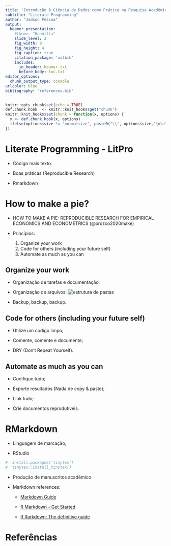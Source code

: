 ```yaml
---
title: "Introdução à Ciência de Dados como Prática na Pesquisa Acadêmica"
subtitle: "Literate Programming"
author: "Jadson Pessoa"
output: 
  beamer_presentation:
    #theme: "Boadilla"
    slide_level: 2
    fig_width: 8
    fig_height: 4
    fig_caption: true
    citation_package: 'natbib'
    includes:
      in_header: beamer.txt
      before_body: toc.txt
editor_options:
  chunk_output_type: console
urlcolor: blue
bibliography: 'references.bib'
---
```


```r
knitr::opts_chunk$set(echo = TRUE)
def.chunk.hook  <- knitr::knit_hooks$get("chunk")
knitr::knit_hooks$set(chunk = function(x, options) {
  x <- def.chunk.hook(x, options)
  ifelse(options$size != "normalsize", paste0("\\", options$size,"\n\n", x, "\n\n \\normalsize"), x)
})

```



# Literate Programming - LitPro

- Código mais texto.
\bigskip

- Boas práticas (Reproducible Research)
\bigskip


- Rmarkdown



# How to make a pie?

- HOW TO MAKE A PIE: REPRODUCIBLE RESEARCH FOR EMPIRICAL ECONOMICS AND ECONOMETRICS (@orozco2020make)
\bigskip

- Princípios:
    1. Organize your work
    2. Code for others (including your future self)
    3. Automate as much as you can

## Organize your work

- Organização de tarefas e documentação;

- Organização de arquivos:
  ![estrutura de pastas](imagens/organaizing-file.png)

- Backup, backup, backup.

## Code for others (including your future self)

- Utilize um código limpo;
\bigskip

- Comente, comente e documente;
\bigskip

- DRY (Don’t Repeat Yourself).
\bigskip

## Automate as much as you can

- Codifique tudo;
\bigskip

- Exporte resultados (Nada de copy & paste);
\bigskip

- Link tudo;
\bigskip

- Crie documentos reprodutíveis.
\bigskip


# RMarkdown

- Linguagem de marcação;
\bigskip

- RStudio
```r
#  install.packages('tinytex')
#  tinytex::install_tinytex()  
```

- Produção de manuscritos acadêmico

- Markdown references:

    -   [Markdown Guide](https://www.markdownguide.org/)

    -   [R Markdown - Get Started](https://rmarkdown.rstudio.com/lesson-1.html)

    -   [R Rarkdown: The definitive guide](https://bookdown.org/yihui/rmarkdown/)


# Referências

